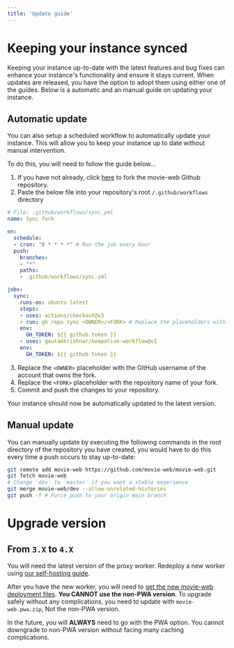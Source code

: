 ```yaml
---
title: 'Update guide'
---
```


# Keeping your instance synced

Keeping your instance up-to-date with the latest features and bug fixes can enhance your instance's functionality and ensure it stays current. When updates are released, you have the option to adopt them using either one of the guides. Below is a automatic and an manual guide on updating your instance.

## Automatic update

You can also setup a scheduled workflow to automatically update your instance. This will allow you to keep your instance up to date without manual intervention.

To do this, you will need to follow the guide below...
1. If you have not already, click [here](https://github.com/movie-web/movie-web/fork) to fork the movie-web Github repository.
2. Paste the below file into your repository's root `/.github/workflows` directory

```yaml
# File: .github/workflows/sync.yml
name: Sync fork

on:
  schedule:
  - cron: "0 * * * *" # Run the job every hour
  push:
    branches:
    - "*"
    paths:
    - .github/workflows/sync.yml

jobs:
  sync:
    runs-on: ubuntu-latest
    steps:
    - uses: actions/checkout@v3
    - run: gh repo sync <OWNER>/<FORK> # Replace the placeholders within the < >
    env:
      GH_TOKEN: ${{ github.token }}
    - uses: gautamkrishnar/keepalive-workflow@v1
    env:
      GH_TOKEN: ${{ github.token }}
```

3. Replace the `<OWNER>` placeholder with the GitHub username of the account that owns the fork.
4. Replace the `<FORK>` placeholder with the repository name of your fork.
5. Commit and push the changes to your repository.

Your instance should now be automatically updated to the latest version.

## Manual update

You can manually update by executing the following commands in the root directory of the repository you have created, you would have to do this every time a push occurs to stay up-to-date:

```bash
git remote add movie-web https://github.com/movie-web/movie-web.git
git fetch movie-web
# Change `dev` to `master` if you want a stable experience
git merge movie-web/dev --allow-unrelated-histories
git push -f # Force push to your origin main branch
```

# Upgrade version

## From `3.X` to `4.X`

You will need the latest version of the proxy worker. Redeploy a new worker using [our self-hosting guide](../proxy/deploy.md).

After you have the new worker, you will need to [get the new movie-web deployment files](https://github.com/movie-web/movie-web/releases/latest). **You CANNOT use the non-PWA version**. To upgrade safely without any complications, you need to update with `movie-web.pwa.zip`, Not the non-PWA version.

In the future, you will **ALWAYS** need to go with the PWA option. You cannot downgrade to non-PWA version without facing many caching complications.
